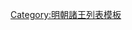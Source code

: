 {{ming|title=明朝定陶國諸王|ed=定陶國|head=[[正德 (明朝)|正德]]二年（[[1507年]]）封。|
{{ming/title}}
{{ming/list|定陶恭靖王|[[朱詮鑨]]|朱幼㙾、庶六子|[[1507年]]—[[1552年]]|正德二年封。[[嘉靖]]三十一年薨。}}
{{ming/list|定陶恭靖王|[[朱勛澐]]|朱詮鑨、嫡一子|追封|嘉靖四年封[[长子 (封号)|長子]]。三十年卒。以子[[朱胤櫏|胤櫏]]襲封，追封亦諡恭靖王。}}
{{ming/list|定陶懿莊王<ref>《[[國榷]]》</ref>|[[朱胤櫏]]|朱勛澐、嫡一子|[[1555年]]—[[1608年]]|嘉靖三十四年襲封。[[萬曆]]三十六年薨。}}
{{ming/list|定陶長子|[[朱恬䱏]]|朱胤櫏、嫡一子|  |萬曆五年封長子。十二年未襲卒。}}
{{ming/list|定陶王|[[朱珵㭙]]|朱恬䱏、嫡一子|[[1610年]]—？年|萬曆三十八年封[[长孙 (封号)|長孫]]，同年襲封。}}
{{ming/note|參考文獻}}
{{ming/note|ref}}
}}<noinclude>
[[Category:明朝諸王列表模板]]
</noinclude>
